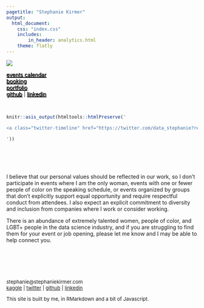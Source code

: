 ```yaml
---
pagetitle: "Stephanie Kirmer"
output: 
  html_document:
    css: "index.css"
    includes:
        in_header: analytics.html
    theme: flatly
---
```



<div class = "header">
<img src="img/widerfront.png">
<div class="mainmenu">
<a href="events.html" style = 'text-shadow:  1px 1px #000000'>events calendar</a> <BR>
<a href="booking.html" style = 'text-shadow:  1px 1px #000000'>booking</a> <BR>
<a href="projects.html" style = 'text-shadow:  1px 1px #000000'>portfolio</a> <BR>
<a href="http://github.com/skirmer"  onclick="captureOutboundLink('http://github.com/skirmer'); return false;" style = 'text-shadow:  1px 1px #000000'>github</a>  |  <a href="http://linkedin.com/in/skirmer" onclick="captureOutboundLink('http://linkedin.com/in/skirmer'); return false;" style = 'text-shadow: 1px 1px #000000'>linkedin</a> <BR>
</div>

</div>



<BR>
<div class="col-twitter">

```r

knitr::asis_output(htmltools::htmlPreserve('

<a class="twitter-timeline" href="https://twitter.com/data_stephanie?ref_src=twsrc%5Etfw" data-height=500 data-width=400  data-chrome="nofooter">Tweets by data_stephanie</a> <script async src="https://platform.twitter.com/widgets.js" charset="utf-8"></script>

'))

```

</div>

<div class="col-text">

<BR><BR><BR><BR>
I believe that our personal values should be reflected in our work, so I don't participate in events where I am the only woman, events with one or fewer people of color on the speaking schedule, or events organized by groups that don't explicitly support equal opportunity and require respectful conduct from attendees. I also expect an explicit commitment to diversity and inclusion from companies where I work or consider working. 

There is an abundance of extremely talented women, people of color, and LGBT+ people in the data science industry, and if you are struggling to find them for your event or job opening, please let me know and I may be able to help connect you.
</div>



<BR>
<div class="col-footer">

<font size = 2>

<BR>
<BR>
<BR>
stephanie@stephaniekirmer.com 
<BR> <a href="http://www.kaggle.com/skirmer" onclick="captureOutboundLink('http://www.kaggle.com/skirmer'); return false;">kaggle</a>  | <a href="https://twitter.com/data_stephanie" onclick="captureOutboundLink('https://twitter.com/data_stephanie'); return false;">twitter</a>  | <a href="http://github.com/skirmer"  onclick="captureOutboundLink('http://github.com/skirmer'); return false;">github</a> | <a href="http://linkedin.com/in/skirmer" onclick="captureOutboundLink('http://linkedin.com/in/skirmer'); return false;">linkedin</a> 

This site is built by me, in RMarkdown and a bit of Javascript.

</div>
